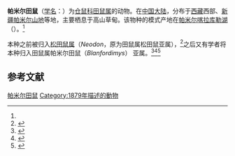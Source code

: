 {{Speciesbox
| name = 帕米尔田鼠
| status = 
| status_system = 
| image = 
| genus = Microtus
| species = juldaschi
| authority = (Severtzov, 1879)<ref name='id1034'>{{cite web| url =http://www.bioinfo.cn/db05/BjdwSpecies.php?action=view&id=1034| title =帕米尔松田鼠| work =《中国动物物种编目数据库》| publisher =中国科学院微生物研究所| author =中国科学院动物研究所| accessdate =2009-03-27| deadurl =yes| archiveurl =https://web.archive.org/web/20160305013927/http://www.bioinfo.cn/db05/BjdwSpecies.php?action=view&id=1034| archivedate =2016-03-05}}</ref>
| synonyms =
*''Neodon juldaschi''
*''Pitymys juldaschi''
*''Blanfordimys juldaschi''
}}

'''帕米尔田鼠'''（[[学名|学名]]：{{lang|la|''Microtus juldaschi''}}）为[[仓鼠科|仓鼠科]][[田鼠属|田鼠属]]的动物。在[[中国大陆|中国大陆]]，分布于[[西藏|西藏]]西部、[[新疆|新疆]][[帕米爾高原|帕米尔山地]]等地，主要栖息于高山草甸。该物种的模式产地在[[帕米尔|帕米尔]][[喀拉库勒湖|喀拉库勒湖]]（{{le|Karakul Lake}}）。<ref name='id1034'/>

本种之前被归入[[松田鼠属|松田鼠属]]（''Neodon''，原为田鼠属松田鼠亚属），<ref>{{cite journal |author1=张新蕊, 相学军, 陈艳秋, 刘焕民, 王宇峰, 闫楠, 朱必才 |title=小鼠属(Mus)与田鼠属(Microtus)的系统发生关系研究概述[J] |journal=遗传 |date=2008 |volume=30 |issue=5 |pages=550-560 |doi=10.3724/SP.J.1005.2008.00550 |url=http://www.chinagene.cn/CN/10.3724/SP.J.1005.2008.00550 |accessdate=2021-11-25 |archive-date=2021-11-25 |archive-url=https://web.archive.org/web/20211125054238/http://www.chinagene.cn/CN/10.3724/SP.J.1005.2008.00550 }}</ref>之后又有学者将本种归入田鼠属帕米尔田鼠（''Blanfordimys''） 亚属。<ref>{{cite journal|author1=Shaoying Liu, Wei Jin, Yang Liu, Robert W. Murphy, Bin Lv, Haibang Hao, Rui Liao, Zhiyu Sun, Mingkun Tang, Weicai Chen, Jianrong Fu|title=Taxonomic position of Chinese voles of the tribe Arvicolini and the description of 2 new species from Xizang, China|journal=''Journal of Mammalogy''|date=2017|volume=98|issue=1|pages=166–182|doi=10.1093/jmammal/gyw170|url=https://academic.oup.com/jmammal/article/98/1/166/2527663?searchresult=1|accessdate=2021-11-25|archive-date=2021-11-25|archive-url=https://web.archive.org/web/20211125054130/https://academic.oup.com/jmammal/article/98/1/166/2527663?searchresult=1}}</ref><ref>{{cite journal |author1=Nelish Pradhan |author2=Ajay Narayan Sharma |coauthors=Adarsh Man Sherchan |title=Further assessment of the Genus Neodon and the description of a new species from Nepal |journal=''PLoS ONE'' |date=2019 |volume=14 |issue=7 |page=e0219157 |doi=10.1371/journal.pone.0219157 |url=https://www.researchgate.net/publication/334533016_Further_assessment_of_the_Genus_Neodon_and_the_description_of_a_new_species_from_Nepal#pf18 |access-date=2021-11-25 |archive-date=2021-11-25 |archive-url=https://web.archive.org/web/20211125054123/https://www.researchgate.net/publication/334533016_Further_assessment_of_the_Genus_Neodon_and_the_description_of_a_new_species_from_Nepal#pf18 }}</ref><ref>{{cite journal |author1=刘少英 |author2=靳伟 |coauthors=唐明坤 |title=中国䶄亚科田鼠族（Microtini）分类学研究进展与中国已知种类[J] |journal=兽类学报 |date=2020 |volume=40 |issue=3 |pages=290-301 |doi=10.16829/j.slxb.150351 |url=http://www.mammal.cn/CN/10.16829/j.slxb.150351 |accessdate=2021-11-25 |archive-date=2021-11-14 |archive-url=https://web.archive.org/web/20211114145801/http://www.mammal.cn/CN/10.16829/j.slxb.150351 }}</ref>

== 参考文献 ==
{{reflist}}
{{Taxonbar|from=Q1767595}}

[[Category:田鼠属|帕米尔田鼠]]
[[Category:1879年描述的動物|Category:1879年描述的動物]]


{{哺乳类小作品}}